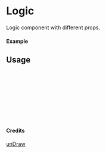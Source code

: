 
<Meta of={Logic} title="unDraw/Logic" />

# Logic

Logic component with different props.

#### Example

<Canvas of={Logic.Primary} />

## Usage

```ts
import { Logic } from "yadl-ui";

const Example = () => {
  return (
      <Logic />
  );
};

export default Example;
```

#### Credits
[unDraw](https://undraw.co/illustrations)
